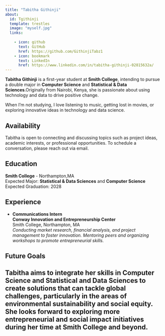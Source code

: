```yaml
---
title: "Tabitha Githinji"
about:
  id: Tgithinji
  template: trestles
  image: "myself.jpg"
  links:
    
    - icon: github
      text: GitHub
      href: https://github.com/GithinjiTabz1
    - icon: bookmark
      text: LinkedIn
      href: https://www.linkedin.com/in/tabitha-githinji-02815632a/
---
```


**Tabitha Githinji** is a first-year student at **Smith College**, intending to pursue a double major in **Computer Science** and **Statistical & Data Sciences**.Originally from Nairobi, Kenya, she is passionate about using technology and data to drive positive change.

When I'm not studying, I love listening to music, getting lost in movies, or exploring innovative ideas in technology and data science.

## Availability

Tabitha is open to connecting and discussing topics such as project ideas, academic interests, or professional opportunities. To schedule a conversation, please reach out via email.

## Education

**Smith College** - Northampton,MA\
Expected Major: **Statistical & Data Sciences** and **Computer Science**\
Expected Graduation: 2028

## Experience

-   **Communications Intern**\
    **Conway Innovation and Entrepreneurship Center**\
    Smith College, Northampton, MA\
    *Conducting market research, financial analysis, and project management to foster innovation. Mentoring peers and organizing workshops to promote entrepreneurial skills.*

## Future Goals

## Tabitha aims to integrate her skills in **Computer Science** and **Statistical and Data Sciences** to create solutions that can tackle global challenges, particularly in the areas of environmental sustainability and social equity. She looks forward to exploring more entrepreneurial and social impact initiatives during her time at Smith College and beyond.
